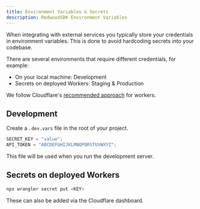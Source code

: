 ```yaml
---
title: Environment Variables & Secrets
description: RedwoodSDK Environment Variables
---
```


When integrating with external services you typically store your credentials in environment variables. This is done to avoid hardcoding secrets into your codebase.

There are several environments that require different credentials, for example:

- On your local machine: Development
- Secrets on deployed Workers: Staging & Production

We follow Cloudflare's [recommended approach](https://developers.cloudflare.com/workers/configuration/secrets/) for workers.

## Development

Create a `.dev.vars` file in the root of your project.

```ts title=".dev.vars"
SECRET_KEY = "value";
API_TOKEN = "ABCDEFGHIJKLMNOPQRSTUVWXYZ";
```

This file will be used when you run the development server.

## Secrets on deployed Workers

```bash
npx wrangler secret put <KEY>
```

These can also be added via the Cloudflare dashboard.

